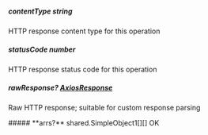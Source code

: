 
##### **contentType** string
HTTP response content type for this operation

##### **statusCode** number
HTTP response status code for this operation

##### **rawResponse?** [AxiosResponse](https://axios-http.com/docs/res_schema)
Raw HTTP response; suitable for custom response parsing

<Collapsible>
    ##### **arrs?** shared.SimpleObject1[][]
    OK
    <Collapsible.Break/>
    <SimpleObject1/>
</Collapsible>

